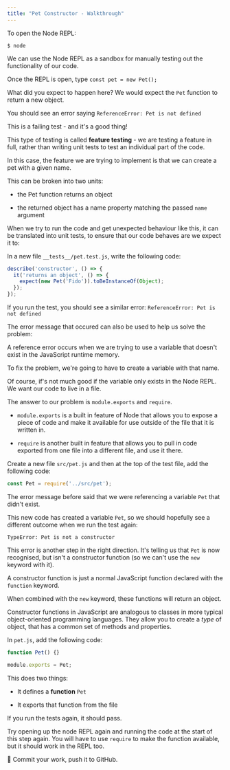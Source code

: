 ```yaml
---
title: "Pet Constructor - Walkthrough"
---
```


To open the Node REPL:

```
$ node
```

We can use the Node REPL as a sandbox for manually testing out the functionality of our code.

Once the REPL is open, type `const pet = new Pet();`

What did you expect to happen here? We would expect the `Pet` function to return a new object.

You should see an error saying `ReferenceError: Pet is not defined`

This is a failing test - and it's a good thing!

This type of testing is called **feature testing** - we are testing a feature in full, rather than writing unit tests to test an individual part of the code.

In this case, the feature we are trying to implement is that we can create a pet with a given name.

This can be broken into two units:

- the Pet function returns an object

- the returned object has a name property matching the passed `name` argument

When we try to run the code and get unexpected behaviour like this, it can be translated into unit tests, to ensure that our code behaves are we expect it to:

In a new file `__tests__/pet.test.js`, write the following code:

```js
describe('constructor', () => {
  it('returns an object', () => {
    expect(new Pet('Fido')).toBeInstanceOf(Object);
  });
});
```

If you run the test, you should see a similar error: `ReferenceError: Pet is not defined`

The error message that occured can also be used to help us solve the problem:

A reference error occurs when we are trying to use a variable that doesn't exist in the JavaScript runtime memory.

To fix the problem, we're going to have to create a variable with that name.

Of course, if's not much good if the variable only exists in the Node REPL. We want our code to live in a file.

The answer to our problem is `module.exports` and `require`.

- `module.exports` is a built in feature of Node that allows you to expose a piece of code and make it available for use outside of the file that it is written in.

- `require` is another built in feature that allows you to pull in code exported from one file into a different file, and use it there.

Create a new file `src/pet.js` and then at the top of the test file, add the following code:

```js
const Pet = require('../src/pet');
```

The error message before said that we were referencing a variable `Pet` that didn't exist.

This new code has created a variable `Pet`, so we should hopefully see a different outcome when we run the test again:

```
TypeError: Pet is not a constructor
```

This error is another step in the right direction. It's telling us that `Pet` is now recognised, but isn't a constructor function (so we can't use the `new` keyword with it).

A constructor function is just a normal JavaScript function declared with the `function` keyword.

When combined with the `new` keyword, these functions will return an object.

Constructor functions in JavaScript are analogous to classes in more typical object-oriented programming languages. They allow you to create a *type* of object, that has a common set of methods and properties.

In `pet.js`, add the following code:

```js
function Pet() {}

module.exports = Pet;
```

This does two things:

- It defines a **function** `Pet`

- It exports that function from the file

If you run the tests again, it should pass.

Try opening up the node REPL again and running the code at the start of this step again. You will have to use `require` to make the function available, but it should work in the REPL too.

:twisted_rightwards_arrows: Commit your work, push it to GitHub.
